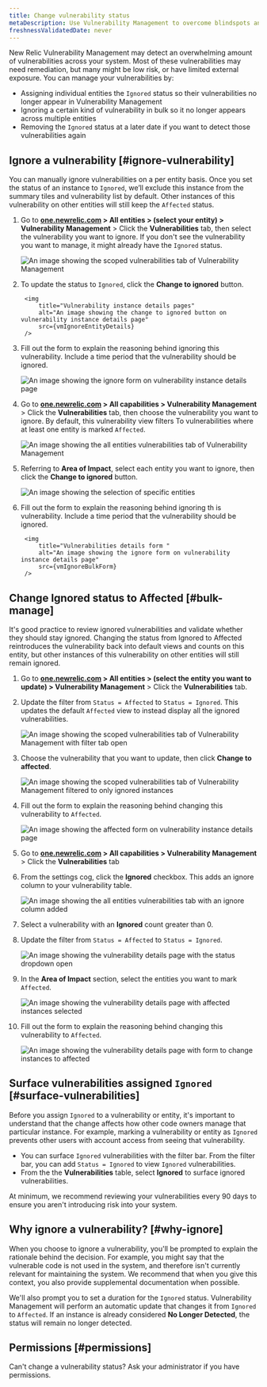 ```yaml
---
title: Change vulnerability status
metaDescription: Use Vulnerability Management to overcome blindspots and assign remediation to developers as a security team.
freshnessValidatedDate: never
---
```
















New Relic Vulnerability Management may detect an overwhelming amount of vulnerabilities across your system. Most of these vulnerabilities may need remediation, but many might be low risk, or have limited external exposure. You can manage your vulnerabilities by:

* Assigning individual entities the `Ignored` status so their vulnerabilities no longer appear in Vulnerability Management
* Ignoring a certain kind of vulnerability in bulk so it no longer appears across multiple entities 
* Removing the `Ignored` status at a later date if you want to detect those vulnerabilities again

## Ignore a vulnerability [#ignore-vulnerability]

You can manually ignore vulnerabilities on a per entity basis. Once you set the status of an instance to `Ignored`, we’ll exclude this instance from the summary tiles and vulnerability list by default. Other instances of this vulnerability on other entities will still keep the `Affected` status.

<CollapserGroup>
    <Collapser
        id="ignore-entity"
        title="Ignore a vulnerability for a specific entity"
    >

1. Go to **[one.newrelic.com](https://one.newrelic.com/) > All entities > (select your entity) > Vulnerability Management** > Click the **Vulnerabilities** tab, then select the vulnerability you want to ignore. If you don't see the vulnerability you want to manage, it might already have the `Ignored` status. 

    <img
    title="Vulnerabilities tab scoped to a specific entity"
    alt="An image showing the scoped vulnerabilities tab of Vulnerability Management"
    src={vmIgnoreEntityVulnList}
    />

1. To update the status to `Ignored`, click the **Change to ignored** button. 

        <img
            title="Vulnerability instance details pages"
            alt="An image showing the change to ignored button on vulnerability instance details page"
            src={vmIgnoreEntityDetails}
        />

1. Fill out the form to explain the reasoning behind ignoring this vulnerability. Include a time period that the vulnerability should be ignored.

    <img
        title="Vulnerability instance details form"
        alt="An image showing the ignore form on vulnerability instance details page"
        src={vmIgnoreEntityForm}
    />

    </Collapser>
    <Collapser
        id="bulk-ignore"
        title="Ignore a vulnerability across multiple instances"
    >

1. Go to **[one.newrelic.com](https://one.newrelic.com/) > All capabilities > Vulnerability Management** > Click the **Vulnerabilities** tab, then choose the vulnerability you want to ignore. By default, this vulnerability view filters To vulnerabilities where at least one entity is marked `Affected`.

    <img
        title="Vulnerabilities tab for all entities"
        alt="An image showing the all entities vulnerabilities tab of Vulnerability Management"
        src={vmIgnoreBulkVulnList}
    />

1. Referring to **Area of Impact**, select each entity you want to ignore, then click the **Change to ignored** button.
    
    <img
        title="Vulnerabilities details"
        alt="An image showing the selection of specific entities"
        src={vmIgnoreBulkDetails}
    />

1. Fill out the form to explain the reasoning behind ignoring th is vulnerability. Include a time period that the vulnerability should be ignored.

        <img
            title="Vulnerabilities details form "
            alt="An image showing the ignore form on vulnerability instance details page"
            src={vmIgnoreBulkForm}
        />
    </Collapser>
</CollapserGroup>

## Change Ignored status to Affected [#bulk-manage]

It's good practice to review ignored vulnerabilities and validate whether they should stay ignored. Changing the status from Ignored to Affected reintroduces the vulnerability back into default views and counts on this entity, but other instances of this vulnerability on other entities will still remain ignored.

<CollapserGroup>
    <Collapser
        id="remove-ignored"
        title="Remove ignored status for a specific entity"
    >

1. Go to **[one.newrelic.com](https://one.newrelic.com/) > All entities > (select the entity you want to update) > Vulnerability Management** > Click the **Vulnerabilities** tab.
1. Update the filter from `Status = Affected` to `Status = Ignored`. This updates the default `Affected` view to instead display all the ignored vulnerabilities. 

    <img
    title="Vulnerabilities tab scoped to a specific entity"
    alt="An image showing the scoped vulnerabilities tab of Vulnerability Management with filter tab open"
    src={vmAffectedEntityVulnList}
    />

1. Choose the vulnerability that you want to update, then click **Change to affected**.

    <img
        title="Vulnerabilities tab scoped to a specific entity and only ignored instances"
        alt="An image showing the scoped vulnerabilities tab of Vulnerability Management filtered to only ignored instances"
        src={vmAffectedEntityDetails}
    />

1. Fill out the form to explain the reasoning behind changing this vulnerability to `Affected`.
        
    <img
        title="Vulnerability instance details form"
        alt="An image showing the affected form on vulnerability instance details page"
        src={vmAffectedEntityForm}
    />

    </Collapser>
    <Collapser
        id="bulk-change-status"
        title="Remove Ignored status across multiple instances"
    >

1. Go to **[one.newrelic.com](https://one.newrelic.com/) > All capabilities > Vulnerability Management** > Click the **Vulnerabilities** tab 
1. From the settings cog, click the **Ignored** checkbox. This adds an ignore column to your vulnerability table.

    <img
        title="Vulnerabilities tab with ignored column added"
        alt="An image showing the all entities vulnerabilities tab with an ignore column added"
        src={vmAffectedBulkVulnList}
    />

1. Select a vulnerability with an **Ignored** count greater than 0. 
1. Update the filter from `Status = Affected` to `Status = Ignored`. 

    <img
        title="Vulnerabilities details"
        alt="An image showing the vulnerability details page with the status dropdown open"
        src={vmAffectedBulkDetails}
    />

1. In the **Area of Impact** section, select the entities you want to mark `Affected`.

    <img
        title="Vulnerabilities details with instances selected"
        alt="An image showing the vulnerability details page with affected instances selected"
        src={vmAffectedBulkSelection}
    />

1. Fill out the form to explain the reasoning behind changing this vulnerability to `Affected`.

    <img
        title="Vulnerabilities details with form open"
        alt="An image showing the vulnerability details page with form to change instances to affected"
        src={vmAffectedBulkForm}
    />

    </Collapser>
</CollapserGroup>

## Surface vulnerabilities assigned `Ignored` [#surface-vulnerabilities]

Before you assign `Ignored` to a vulnerability or entity, it's important to understand that the change affects how other code owners manage that particular instance. For example, marking a vulnerability or entity as `Ignored` prevents other users with account access from seeing that vulnerability. 

* You can surface `Ignored` vulnerabilities with the filter bar. From the filter bar, you can add `Status = Ignored` to view `Ignored` vulnerabilities. 
* From the the **Vulnerabilities** table, select **Ignored** to surface ignored vulnerabilities. 

At minimum, we recommend reviewing your vulnerabilities every 90 days to ensure you aren't introducing risk into your system.

## Why ignore a vulnerability? [#why-ignore]

When you choose to ignore a vulnerability, you'll be prompted to explain the rationale behind the decision. For example, you might say that the vulnerable code is not used in the system, and therefore isn't currently relevant for maintaining the system. We recommend that when you give this context, you also provide supplemental documentation when possible. 

We'll also prompt you to set a duration for the `Ignored` status. Vulnerability Management will perform an automatic update that changes it from `Ignored` to `Affected`. If an instance is already considered **No Longer Detected**, the status will remain no longer detected.

## Permissions [#permissions]

Can't change a vulnerability status? Ask your administrator if you have permissions.
